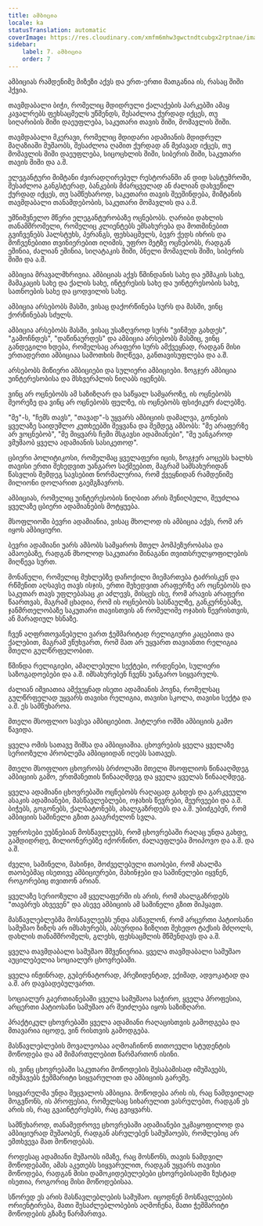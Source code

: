 ```yaml
---
title: ამბიცია
locale: ka
statusTranslation: automatic
coverImage: https://res.cloudinary.com/xmfm6mhw3gwctndtcubgx2rptnae/image/upload/v1740337243/small_cover_educacion_fundamental_a051170f1c.webp
sidebar:
    label: 7. ამბიცია
    order: 7
---
```

ამბიციას რამდენიმე მიზეზი აქვს და ერთ-ერთი მათგანია ის, რასაც შიში ჰქვია.

თავმდაბალი ბიჭი, რომელიც მდიდრული ქალაქების პარკებში ამაყ კავალრებს ფეხსაცმელს უწმენდს, შესაძლოა ქურდად იქცეს, თუ სიღარიბის შიში დაეუფლება, საკუთარი თავის შიში, მომავლის შიში.

თავმდაბალი მკერავი, რომელიც მდიდარი ადამიანის მდიდრულ მაღაზიაში მუშაობს, შესაძლოა ღამით ქურდად ან მეძავად იქცეს, თუ მომავლის შიში დაეუფლება, სიცოცხლის შიში, სიბერის შიში, საკუთარი თავის შიში და ა.შ.

ელეგანტური მიმტანი ძვირადღირებულ რესტორანში ან დიდ სასტუმროში, შესაძლოა განგსტერად, ბანკების მძარცველად ან ძალიან დახვეწილ ქურდად იქცეს, თუ სამწუხაროდ, საკუთარი თავის შეეშინდება, მიმტანის თავმდაბალი თანამდებობის, საკუთარი მომავლის და ა.შ.

უმნიშვნელო მწერი ელეგანტურობაზე ოცნებობს. ღარიბი დახლის თანამშრომელი, რომელიც კლიენტებს ემსახურება და მოთმინებით გვიჩვენებს ჰალსტუხს, პერანგს, ფეხსაცმელს, ბევრ ქედს იხრის და მოჩვენებითი თვინიერებით იღიმის, უფრო მეტზე ოცნებობს, რადგან ეშინია, ძალიან ეშინია, სიღატაკის შიში, ბნელი მომავლის შიში, სიბერის შიში და ა.შ.

ამბიცია მრავალმხრივია. ამბიციას აქვს წმინდანის სახე და ეშმაკის სახე, მამაკაცის სახე და ქალის სახე, ინტერესის სახე და უინტერესობის სახე, სათნოების სახე და ცოდვილის სახე.

ამბიცია არსებობს მასში, ვისაც დაქორწინება სურს და მასში, ვინც ქორწინებას სძულს.

ამბიცია არსებობს მასში, ვისაც უსაზღვროდ სურს "ვინმედ გახდეს", "გამოჩნდეს", "დაწინაურდეს" და ამბიცია არსებობს მასშიც, ვინც განდეგილი ხდება, რომელსაც არაფერი სურს ამქვეყნად, რადგან მისი ერთადერთი ამბიციაა სამოთხის მიღწევა, განთავისუფლება და ა.შ.

არსებობს მიწიერი ამბიციები და სულიერი ამბიციები. ზოგჯერ ამბიცია უინტერესობისა და მსხვერპლის ნიღაბს იყენებს.

ვინც არ ოცნებობს ამ საზიზღარ და საწყალ სამყაროზე, ის ოცნებობს მეორეზე და ვინც არ ოცნებობს ფულზე, ის ოცნებობს ფსიქიკურ ძალებზე.

"მე"-ს, "ჩემს თავს", "თავად"-ს უყვარს ამბიციის დამალვა, გონების ყველაზე საიდუმლო კუთხეებში შეყვანა და შემდეგ ამბობს: "მე არაფერზე არ ვოცნებობ", "მე მიყვარს ჩემი მსგავსი ადამიანები", "მე უანგაროდ ვმუშაობ ყველა ადამიანის სასიკეთოდ".

ცბიერი პოლიტიკოსი, რომელმაც ყველაფერი იცის, ზოგჯერ აოცებს ხალხს თავისი ერთი შეხედვით უანგარო საქმეებით, მაგრამ სამსახურიდან წასვლის შემდეგ სავსებით ნორმალურია, რომ ქვეყნიდან რამდენიმე მილიონი დოლარით გაემგზავროს.

ამბიციას, რომელიც უინტერესობის ნიღბით არის შენიღბული, შეუძლია ყველაზე ცბიერი ადამიანების მოტყუება.

მსოფლიოში ბევრი ადამიანია, ვისაც მხოლოდ ის ამბიცია აქვს, რომ არ იყოს ამბიციური.

ბევრი ადამიანი უარს ამბობს სამყაროს მთელ პომპეზურობასა და ამაოებაზე, რადგან მხოლოდ საკუთარი შინაგანი თვითსრულყოფილების მიღწევა სურთ.

მონანული, რომელიც მუხლებზე დაჩოქილი მიემართება ტაძრისკენ და რწმენით აღსავსე თავს ისჯის, ერთი შეხედვით არაფერზე არ ოცნებობს და საკუთარ თავს უფლებასაც კი აძლევს, მისცეს ისე, რომ არავის არაფერი წაართვას, მაგრამ ცხადია, რომ ის ოცნებობს სასწაულზე, განკურნებაზე, ჯანმრთელობაზე საკუთარი თავისთვის ან რომელიმე ოჯახის წევრისთვის, ან მარადიულ ხსნაზე.

ჩვენ აღფრთოვანებული ვართ ჭეშმარიტად რელიგიური კაცებითა და ქალებით, მაგრამ ვწუხვართ, რომ მათ არ უყვართ თავიანთი რელიგია მთელი გულწრფელობით.

წმინდა რელიგიები, ამაღლებული სექტები, ორდენები, სულიერი საზოგადოებები და ა.შ. იმსახურებენ ჩვენს უანგარო სიყვარულს.

ძალიან იშვიათია ამქვეყნად ისეთი ადამიანის პოვნა, რომელსაც გულწრფელად უყვარს თავისი რელიგია, თავისი სკოლა, თავისი სექტა და ა.შ. ეს სამწუხაროა.

მთელი მსოფლიო სავსეა ამბიციებით. ჰიტლერი ომში ამბიციის გამო წავიდა.

ყველა ომის სათავე შიშსა და ამბიციაშია. ცხოვრების ყველა ყველაზე სერიოზული პრობლემა ამბიციიდან იღებს სათავეს.

მთელი მსოფლიო ცხოვრობს ბრძოლაში მთელი მსოფლიოს წინააღმდეგ ამბიციის გამო, ერთმანეთის წინააღმდეგ და ყველა ყველას წინააღმდეგ.

ყველა ადამიანი ცხოვრებაში ოცნებობს რაღაცად გახდეს და გარკვეული ასაკის ადამიანები, მასწავლებლები, ოჯახის წევრები, მეურვეები და ა.შ. ბიჭებს, გოგონებს, ქალბატონებს, ახალგაზრდებს და ა.შ. უბიძგებენ, რომ ამბიციის საშინელი გზით გააგრძელონ სვლა.

უფროსები ეუბნებიან მოსწავლეებს, რომ ცხოვრებაში რაღაც უნდა გახდე, გამდიდრდე, მილიონერებზე იქორწინო, ძალაუფლება მოიპოვო და ა.შ. და ა.შ.

ძველი, საშინელი, მახინჯი, მოძველებული თაობები, რომ ახალმა თაობებმაც ისეთივე ამბიციურები, მახინჯები და საშინელები იყვნენ, როგორებიც თვითონ არიან.

ყველაზე სერიოზული ამ ყველაფერში ის არის, რომ ახალგაზრდებს "თავბრუს ახვევენ" და ასევე ამბიციის ამ საშინელი გზით მიჰყავთ.

მასწავლებლებმა მოსწავლეებს უნდა ასწავლონ, რომ არცერთი პატიოსანი სამუშაო ზიზღს არ იმსახურებს, აბსურდია ზიზღით შეხედო ტაქსის მძღოლს, დახლის თანამშრომელს, გლეხს, ფეხსაცმლის მწმენდავს და ა.შ.

ყველა თავმდაბალი სამუშაო მშვენიერია. ყველა თავმდაბალი სამუშაო აუცილებელია სოციალურ ცხოვრებაში.

ყველა ინჟინრად, გუბერნატორად, პრეზიდენტად, ექიმად, ადვოკატად და ა.შ. არ დავბადებულვართ.

სოციალურ გაერთიანებაში ყველა სამუშაოა საჭირო, ყველა პროფესია, არცერთი პატიოსანი სამუშაო არ შეიძლება იყოს საზიზღარი.

პრაქტიკულ ცხოვრებაში ყველა ადამიანი რაღაცისთვის გამოდგება და მთავარია იცოდე, ვინ რისთვის გამოდგება.

მასწავლებლების მოვალეობაა აღმოაჩინონ თითოეული სტუდენტის მოწოდება და ამ მიმართულებით წარმართონ ისინი.

ის, ვინც ცხოვრებაში საკუთარი მოწოდების შესაბამისად იმუშავებს, იმუშავებს ჭეშმარიტი სიყვარულით და ამბიციის გარეშე.

სიყვარულმა უნდა შეცვალოს ამბიცია. მოწოდება არის ის, რაც ნამდვილად მოგვწონს, ის პროფესია, რომელსაც სიხარულით ვასრულებთ, რადგან ეს არის ის, რაც გვაინტერესებს, რაც გვიყვარს.

სამწუხაროდ, თანამედროვე ცხოვრებაში ადამიანები უკმაყოფილოდ და ამბიციურად მუშაობენ, რადგან ასრულებენ სამუშაოებს, რომლებიც არ ემთხვევა მათ მოწოდებას.

როდესაც ადამიანი მუშაობს იმაზე, რაც მოსწონს, თავის ნამდვილ მოწოდებაში, ამას აკეთებს სიყვარულით, რადგან უყვარს თავისი მოწოდება, რადგან მისი დამოკიდებულებები ცხოვრებისადმი ზუსტად ისეთია, როგორიც მისი მოწოდებისაა.

სწორედ ეს არის მასწავლებლების სამუშაო. იცოდნენ მოსწავლეების ორიენტირება, მათი შესაძლებლობების აღმოჩენა, მათი ჭეშმარიტი მოწოდების გზაზე წარმართვა.

